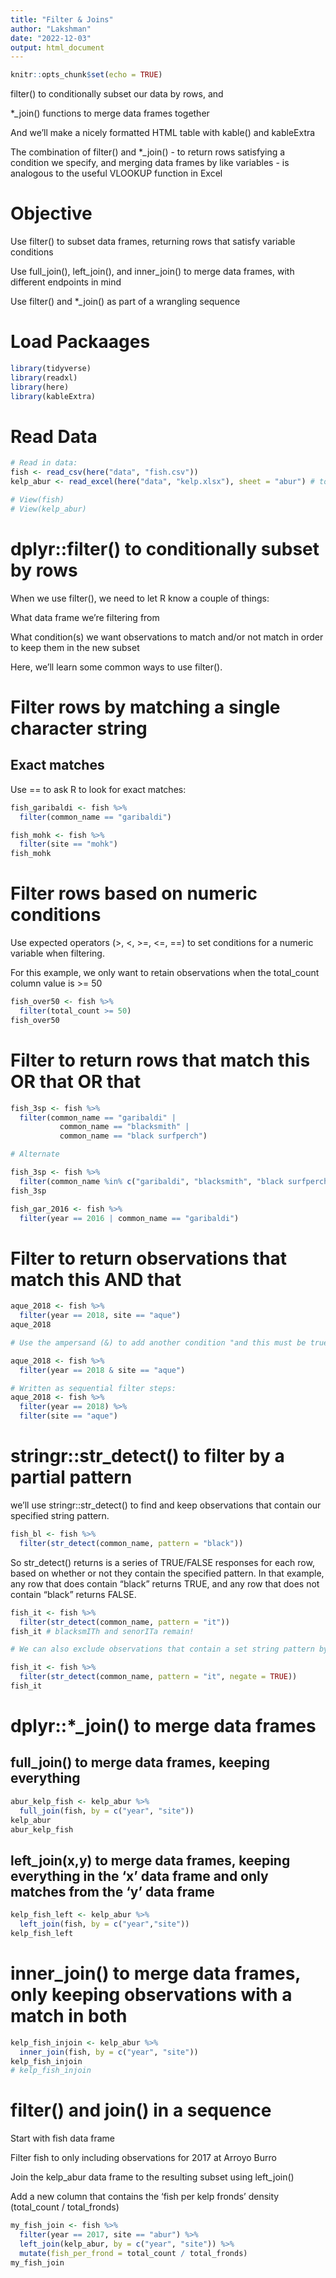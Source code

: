 ```yaml
---
title: "Filter & Joins"
author: "Lakshman"
date: "2022-12-03"
output: html_document
---
```


```r
knitr::opts_chunk$set(echo = TRUE)
```

filter() to conditionally subset our data by rows, and

*_join() functions to merge data frames together

And we’ll make a nicely formatted HTML table with kable() and kableExtra

The combination of filter() and *_join() - to return rows satisfying a condition we specify, and merging data frames by like variables - is analogous to the useful VLOOKUP function in Excel

# Objective

Use filter() to subset data frames, returning rows that satisfy variable conditions

Use full_join(), left_join(), and inner_join() to merge data frames, with different endpoints in mind

Use filter() and *_join() as part of a wrangling sequence

# Load Packaages

```r
library(tidyverse)
library(readxl)
library(here) 
library(kableExtra)
```

# Read Data

```r
# Read in data: 
fish <- read_csv(here("data", "fish.csv"))
kelp_abur <- read_excel(here("data", "kelp.xlsx"), sheet = "abur") # to read data from particular sheet

# View(fish)
# View(kelp_abur)
```


# dplyr::filter() to conditionally subset by rows

When we use filter(), we need to let R know a couple of things:

What data frame we’re filtering from

What condition(s) we want observations to match and/or not match in order to keep them in the new subset

Here, we’ll learn some common ways to use filter().

# Filter rows by matching a single character string

## Exact matches
Use == to ask R to look for exact matches:

```r
fish_garibaldi <- fish %>% 
  filter(common_name == "garibaldi")
```


```r
fish_mohk <- fish %>% 
  filter(site == "mohk")
fish_mohk
```


# Filter rows based on numeric conditions

Use expected operators (>, <, >=, <=, ==) to set conditions for a numeric variable when filtering. 

For this example, we only want to retain observations when the total_count column value is >= 50


```r
fish_over50 <- fish %>% 
  filter(total_count >= 50)
fish_over50
```


# Filter to return rows that match this OR that OR that

```r
fish_3sp <- fish %>% 
  filter(common_name == "garibaldi" | 
           common_name == "blacksmith" | 
           common_name == "black surfperch")
```


```r

# Alternate

fish_3sp <- fish %>% 
  filter(common_name %in% c("garibaldi", "blacksmith", "black surfperch"))
fish_3sp

```


```r
fish_gar_2016 <- fish %>% 
  filter(year == 2016 | common_name == "garibaldi")
```


# Filter to return observations that match this AND that

```r
aque_2018 <- fish %>% 
  filter(year == 2018, site == "aque")
aque_2018
```

```r
# Use the ampersand (&) to add another condition "and this must be true":

aque_2018 <- fish %>% 
  filter(year == 2018 & site == "aque")
```


```r
# Written as sequential filter steps:
aque_2018 <- fish %>% 
  filter(year == 2018) %>% 
  filter(site == "aque")

```


# stringr::str_detect() to filter by a partial pattern

we’ll use stringr::str_detect() to find and keep observations that contain our specified string pattern.

```r
fish_bl <- fish %>% 
  filter(str_detect(common_name, pattern = "black"))
```

So str_detect() returns is a series of TRUE/FALSE responses for each row, based on whether or not they contain the specified pattern. In that example, any row that does contain “black” returns TRUE, and any row that does not contain “black” returns FALSE.

```r
fish_it <- fish %>% 
  filter(str_detect(common_name, pattern = "it"))
fish_it # blacksmITh and senorITa remain!

# We can also exclude observations that contain a set string pattern by adding the negate = TRUE argument within str_detect()

fish_it <- fish %>% 
  filter(str_detect(common_name, pattern = "it", negate = TRUE))
fish_it
```



# dplyr::*_join() to merge data frames

## full_join() to merge data frames, keeping everything

```r
abur_kelp_fish <- kelp_abur %>% 
  full_join(fish, by = c("year", "site")) 
kelp_abur
abur_kelp_fish
```


## left_join(x,y) to merge data frames, keeping everything in the ‘x’ data frame and only matches from the ‘y’ data frame


```r
kelp_fish_left <- kelp_abur %>% 
  left_join(fish, by = c("year","site"))
kelp_fish_left
```


# inner_join() to merge data frames, only keeping observations with a match in both

```r
kelp_fish_injoin <- kelp_abur %>% 
  inner_join(fish, by = c("year", "site"))
kelp_fish_injoin
# kelp_fish_injoin
```



# filter() and join() in a sequence

Start with fish data frame

Filter fish to only including observations for 2017 at Arroyo Burro

Join the kelp_abur data frame to the resulting subset using left_join()

Add a new column that contains the ‘fish per kelp fronds’ density (total_count / total_fronds)


```r
my_fish_join <- fish %>% 
  filter(year == 2017, site == "abur") %>% 
  left_join(kelp_abur, by = c("year", "site")) %>% 
  mutate(fish_per_frond = total_count / total_fronds)
my_fish_join
```









